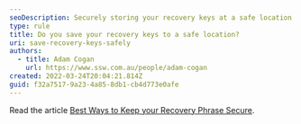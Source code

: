```yaml
---
seoDescription: Securely storing your recovery keys at a safe location protects your cryptocurrencies from unauthorized access and ensures you can recover your accounts if needed.
type: rule
title: Do you save your recovery keys to a safe location?
uri: save-recovery-keys-safely
authors:
  - title: Adam Cogan
    url: https://www.ssw.com.au/people/adam-cogan
created: 2022-03-24T20:04:21.814Z
guid: f32a7517-9a23-4a85-8db1-cb4d773e0afe
---
```


Read the article [Best Ways to Keep your Recovery Phrase Secure](https://www.ledger.com/academy/hardwarewallet/best-ways-to-protect-your-recovery-phrase).

